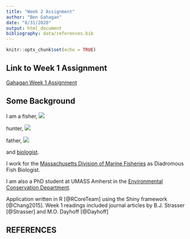 ```yaml
---
title: "Week 2 Assignment"
author: "Ben Gahagan"
date: "8/31/2020"
output: html_document
bibliography: data/references.bib
---
```


```r
knitr::opts_chunk$set(echo = TRUE)
```



## Link to Week 1 Assignment

[Gahagan Week 1 Assignment](Lab1_BIG.html)


## Some Background

I am a fisher,
![](images/fisher.png)

hunter,
![](images/hunter.jpg)

father,
![](images/father.png)

and [biologist](https://www.researchgate.net/profile/Ben_Gahagan?_iepl%5BgeneralViewId%5D=W6dJU0dqSZ2wvPcHs305pOyyofBSXiOszZ3V&_iepl%5Bcontexts%5D%5B0%5D=searchReact&_iepl%5BviewId%5D=4lGePA89w6cCmn7bOtHLEyIKNGmvHxqjA2Ww&_iepl%5BsearchType%5D=researcher&_iepl%5Bdata%5D%5BcountLessEqual20%5D=1&_iepl%5Bdata%5D%5BinteractedWithPosition1%5D=1&_iepl%5Bdata%5D%5BwithoutEnrichment%5D=1&_iepl%5Bposition%5D=1&_iepl%5BrgKey%5D=AC%3A7189970&_iepl%5BinteractionType%5D=profileView).

I work for the [Massachusetts Division of Marine Fisheries](https://www.mass.gov/orgs/division-of-marine-fisheries) as Diadromous Fish Biologist.

I am also a PhD student at UMASS Amherst in the [Environmental Conservation Department](https://eco.umass.edu/).

Application written in R [@RCoreTeam] using the Shiny framework [@Chang2015].
Week 1 readings included journal articles by B.J. Strasser [@Strasser] and M.O. Dayhoff [@Dayhoff]

## REFERENCES
